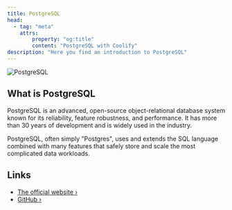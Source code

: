 ```yaml
---
title: PostgreSQL
head:
  - tag: "meta"
    attrs:
        property: "og:title"
        content: "PostgreSQL with Coolify"
description: "Here you find an introduction to PostgreSQL"
---
```



<Badge text="One-click setup." variant="note" size="large" />

![PostgreSQL](../../../assets/images/database-logos/postgresql.png)

## What is PostgreSQL

PostgreSQL is an advanced, open-source object-relational database system known for its reliability, feature robustness, and performance. It has more than 30 years of development and is widely used in the industry.

PostgreSQL, often simply "Postgres", uses and extends the SQL language combined with many features that safely store and scale the most complicated data workloads.

## Links

- [The official website ›](https://www.postgresql.org/)
- [GitHub ›](https://github.com/postgres/postgres)